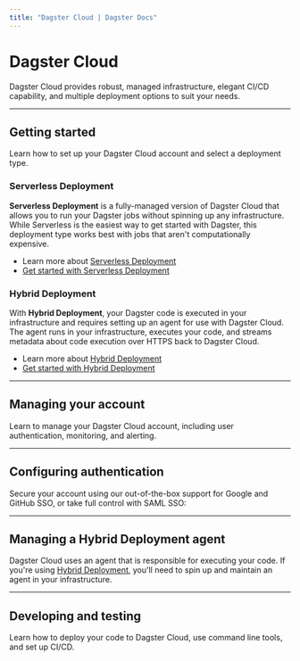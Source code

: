 ```yaml
---
title: "Dagster Cloud | Dagster Docs"
---
```


# Dagster Cloud

Dagster Cloud provides robust, managed infrastructure, elegant CI/CD capability, and multiple deployment options to suit your needs.

---

## Getting started

Learn how to set up your Dagster Cloud account and select a deployment type.

### Serverless Deployment

**Serverless Deployment** is a fully-managed version of Dagster Cloud that allows you to run your Dagster jobs without spinning up any infrastructure. While Serverless is the easiest way to get started with Dagster, this deployment type works best with jobs that aren't computationally expensive.

- Learn more about [Serverless Deployment](/dagster-cloud/deployment/serverless)
- [Get started with Serverless Deployment](/dagster-cloud/getting-started/getting-started-with-serverless-deployment)

### Hybrid Deployment

With **Hybrid Deployment**, your Dagster code is executed in your infrastructure and requires setting up an agent for use with Dagster Cloud. The agent runs in your infrastructure, executes your code, and streams metadata about code execution over HTTPS back to Dagster Cloud.

- Learn more about [Hybrid Deployment](/dagster-cloud/deployment/hybrid)
- [Get started with Hybrid Deployment](/dagster-cloud/getting-started/getting-started-with-hybrid-deployment)

---

## Managing your account

Learn to manage your Dagster Cloud account, including user authentication, monitoring, and alerting.

<ArticleList>
  <ArticleListItem
    title="Managing users"
    href="/dagster-cloud/account/managing-users"
  ></ArticleListItem>
  <ArticleListItem
    title="Managing user and agent tokens"
    href="/dagster-cloud/account/managing-user-agent-tokens"
  ></ArticleListItem>
  <ArticleListItem
    title="Setting up alerts"
    href="/dagster-cloud/account/setting-up-alerts"
  ></ArticleListItem>
</ArticleList>

---

## Configuring authentication

Secure your account using our out-of-the-box support for Google and GitHub SSO, or take full control with SAML SSO:

<ArticleList>
  <ArticleListItem
    href="/dagster-cloud/account/authentication/setting-up-azure-ad-saml-sso"
    title="Azure Active Directory"
  ></ArticleListItem>
  <ArticleListItem
    href="/dagster-cloud/account/authentication/setting-up-google-workspace-saml-sso"
    title="Google Workspace"
  ></ArticleListItem>
  <ArticleListItem
    href="/dagster-cloud/account/authentication/setting-up-okta-saml-sso"
    title="Okta"
  ></ArticleListItem>
  <ArticleListItem
    href="/dagster-cloud/account/authentication/setting-up-onelogin-saml-sso"
    title="OneLogin"
  ></ArticleListItem>
  <ArticleListItem
    href="/dagster-cloud/account/authentication/setting-up-pingone-saml-sso"
    title="PingOne"
  ></ArticleListItem>
</ArticleList>

---

## Managing a Hybrid Deployment agent

Dagster Cloud uses an agent that is responsible for executing your code. If you're using [Hybrid Deployment](/dagster-cloud/deployment/hybrid), you'll need to spin up and maintain an agent in your infrastructure.

<ArticleList>
  <ArticleListItem
    href="/dagster-cloud/deployment/agents/amazon-ecs"
    title="Amazon Elastic Container Service (ECS) agents"
  ></ArticleListItem>
  <ArticleListItem
    href="/dagster-cloud//deployment/agents/docker"
    title="Docker agents"
  ></ArticleListItem>
  <ArticleListItem
    href="/dagster-cloud/deployment/agents/kubernetes/configuring-running-kubernetes-agent"
    title="Kubernetes agents"
  ></ArticleListItem>
  <ArticleListItem
    href="/dagster-cloud/deployment/agents/local"
    title="Local agents"
  ></ArticleListItem>
  <ArticleListItem
    href="/dagster-cloud/deployment/agents/customizing-configuration"
    title="Customizing agent configuration"
  ></ArticleListItem>
  <ArticleListItem
    href="/dagster-cloud/deployment/agents/running-multiple-agents"
    title="Running multiple agents"
  ></ArticleListItem>
</ArticleList>

---

## Developing and testing

Learn how to deploy your code to Dagster Cloud, use command line tools, and set up CI/CD.

<ArticleList>
  <ArticleListItem
    title="Using the dagster-cloud CLI"
    href="/dagster-cloud/developing-testing/dagster-cloud-cli"
  ></ArticleListItem>
  <ArticleListItem
    title="Adding and managing Dagster code"
    href="/dagster-cloud/developing-testing/code-locations"
  ></ArticleListItem>
  <ArticleListItem
    title="Using Dagster Cloud environment variables"
    href="/dagster-cloud/developing-testing/environment-variables"
  ></ArticleListItem>
  <ArticleListItem
    title="Using Branch Deployments for Continous Integration (CI)"
    href="/dagster-cloud/developing-testing/branch-deployments"
  ></ArticleListItem>
  <ArticleListItem
    title="Setting up Branch Deployments with GitHub Actions"
    href="/dagster-cloud/developing-testing/branch-deployments/using-branch-deployments-with-github"
  ></ArticleListItem>
  <ArticleListItem
    title="Setting up Branch Deployments with the dagster-cloud CLI"
    href="/dagster-cloud/developing-testing/branch-deployments/using-branch-deployments"
  ></ArticleListItem>
</ArticleList>
